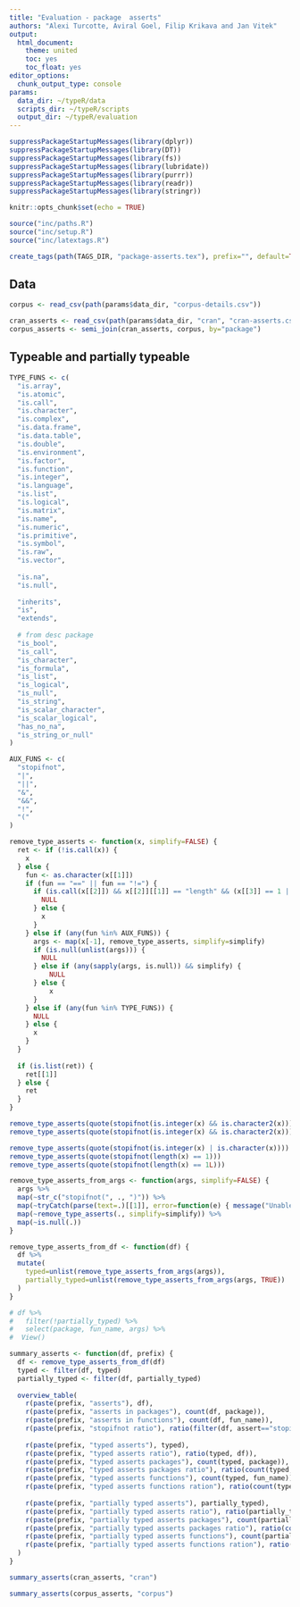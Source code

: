 ```yaml
---
title: "Evaluation - package  asserts"
authors: "Alexi Turcotte, Aviral Goel, Filip Krikava and Jan Vitek"
output: 
  html_document: 
    theme: united
    toc: yes
    toc_float: yes
editor_options: 
  chunk_output_type: console
params:
  data_dir: ~/typeR/data
  scripts_dir: ~/typeR/scripts
  output_dir: ~/typeR/evaluation
---
```


```r
suppressPackageStartupMessages(library(dplyr))
suppressPackageStartupMessages(library(DT))
suppressPackageStartupMessages(library(fs))
suppressPackageStartupMessages(library(lubridate))
suppressPackageStartupMessages(library(purrr))
suppressPackageStartupMessages(library(readr))
suppressPackageStartupMessages(library(stringr))

knitr::opts_chunk$set(echo = TRUE)

source("inc/paths.R")
source("inc/setup.R")
source("inc/latextags.R")

create_tags(path(TAGS_DIR, "package-asserts.tex"), prefix="", default=TRUE)
```

## Data

```r
corpus <- read_csv(path(params$data_dir, "corpus-details.csv"))
```

```r
cran_asserts <- read_csv(path(params$data_dir, "cran", "cran-asserts.csv"))
corpus_asserts <- semi_join(cran_asserts, corpus, by="package")
```

## Typeable and partially typeable

```r
TYPE_FUNS <- c(
  "is.array",
  "is.atomic",
  "is.call",
  "is.character",
  "is.complex",
  "is.data.frame",
  "is.data.table",
  "is.double",
  "is.environment",
  "is.factor",
  "is.function",
  "is.integer",
  "is.language",
  "is.list",
  "is.logical",
  "is.matrix",
  "is.name",
  "is.numeric",
  "is.primitive",
  "is.symbol",
  "is.raw",
  "is.vector",
  
  "is.na",
  "is.null",
  
  "inherits",
  "is",
  "extends",
  
  # from desc package
  "is_bool",
  "is_call",
  "is_character",
  "is_formula",
  "is_list",
  "is_logical",
  "is_null",
  "is_string",
  "is_scalar_character",
  "is_scalar_logical",
  "has_no_na",
  "is_string_or_null"
)

AUX_FUNS <- c(
  "stopifnot",
  "|",
  "||",
  "&",
  "&&",
  "!",
  "("
)

remove_type_asserts <- function(x, simplify=FALSE) {
  ret <- if (!is.call(x)) {
    x
  } else {
    fun <- as.character(x[[1]])
    if (fun == "==" || fun == "!=") {
      if (is.call(x[[2]]) && x[[2]][[1]] == "length" && (x[[3]] == 1 || x[[3]] == 1L)) {
        NULL
      } else {
        x
      }
    } else if (any(fun %in% AUX_FUNS)) {
      args <- map(x[-1], remove_type_asserts, simplify=simplify)
      if (is.null(unlist(args))) {
        NULL
      } else if (any(sapply(args, is.null)) && simplify) {
          NULL
      } else {
          x
      }
    } else if (any(fun %in% TYPE_FUNS)) {
      NULL
    } else {
      x
    }
  }
  
  if (is.list(ret)) {
    ret[[1]]
  } else {
    ret
  }
}

remove_type_asserts(quote(stopifnot(is.integer(x) && is.character2(x))))
remove_type_asserts(quote(stopifnot(is.integer(x) && is.character2(x))), simplify = T)

remove_type_asserts(quote(stopifnot(is.integer(x) | is.character(x))))
remove_type_asserts(quote(stopifnot(length(x) == 1)))
remove_type_asserts(quote(stopifnot(length(x) == 1L)))
```


```r
remove_type_asserts_from_args <- function(args, simplify=FALSE) {
  args %>%
  map(~str_c("stopifnot(", ., ")")) %>%
  map(~tryCatch(parse(text=.)[[1]], error=function(e) { message("Unable to parse: ",., " : ", e$message); NA })) %>%
  map(~remove_type_asserts(., simplify=simplify)) %>%
  map(~is.null(.))
}

remove_type_asserts_from_df <- function(df) {
  df %>%
  mutate(
    typed=unlist(remove_type_asserts_from_args(args)),
    partially_typed=unlist(remove_type_asserts_from_args(args, TRUE))
  )
}

# df %>%
#   filter(!partially_typed) %>%
#   select(package, fun_name, args) %>%
#  View()
```

```r
summary_asserts <- function(df, prefix) {
  df <- remove_type_asserts_from_df(df)
  typed <- filter(df, typed)
  partially_typed <- filter(df, partially_typed)
  
  overview_table(
    r(paste(prefix, "asserts"), df),
    r(paste(prefix, "asserts in packages"), count(df, package)),
    r(paste(prefix, "asserts in functions"), count(df, fun_name)),
    r(paste(prefix, "stopifnot ratio"), ratio(filter(df, assert=="stopifnot"), df)),
    
    r(paste(prefix, "typed asserts"), typed),
    r(paste(prefix, "typed asserts ratio"), ratio(typed, df)),
    r(paste(prefix, "typed asserts packages"), count(typed, package)),
    r(paste(prefix, "typed asserts packages ratio"), ratio(count(typed, package), count(df, package))),
    r(paste(prefix, "typed asserts functions"), count(typed, fun_name)),
    r(paste(prefix, "typed asserts functions ration"), ratio(count(typed, fun_name), count(df, fun_name))),
  
    r(paste(prefix, "partially typed asserts"), partially_typed),
    r(paste(prefix, "partially typed asserts ratio"), ratio(partially_typed, df)),
    r(paste(prefix, "partially typed asserts packages"), count(partially_typed, package)),
    r(paste(prefix, "partially typed asserts packages ratio"), ratio(count(partially_typed, package), count(df, package))),
    r(paste(prefix, "partially typed asserts functions"), count(partially_typed, fun_name)),
    r(paste(prefix, "partially typed asserts functions ration"), ratio(count(partially_typed, fun_name), count(df, fun_name))),
  )
}
```

```r
summary_asserts(cran_asserts, "cran")
```

```r
summary_asserts(corpus_asserts, "corpus")
```
